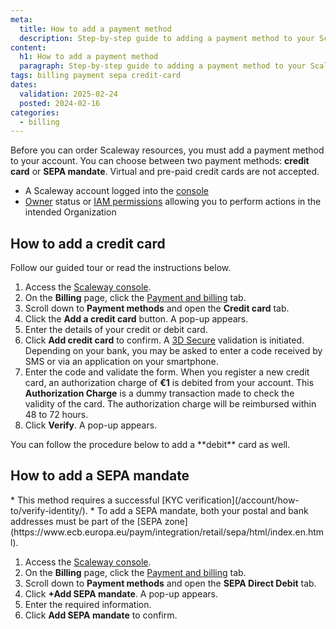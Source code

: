 ```yaml
---
meta:
  title: How to add a payment method
  description: Step-by-step guide to adding a payment method to your Scaleway account.
content:
  h1: How to add a payment method
  paragraph: Step-by-step guide to adding a payment method to your Scaleway account.
tags: billing payment sepa credit-card
dates:
  validation: 2025-02-24
  posted: 2024-02-16
categories:
  - billing
---
```


Before you can order Scaleway resources, you must add a payment method to your account. You can choose between two payment methods: **credit card** or **SEPA mandate**. Virtual and pre-paid credit cards are not accepted.

<Macro id="requirements" />

- A Scaleway account logged into the [console](https://console.scaleway.com)
- [Owner](/iam/concepts/#owner) status or [IAM permissions](/iam/concepts/#permission) allowing you to perform actions in the intended Organization

## How to add a credit card

Follow our guided tour or read the instructions below.
<GuideFlow src="https://app.guideflow.com/embed/np1n0xoczk"/>

1. Access the [Scaleway console](https://console.scaleway.com/organization).
2. On the **Billing** page, click the [Payment and billing](https://console.scaleway.com/billing/payment) tab.
3. Scroll down to **Payment methods** and open the **Credit card** tab.
4. Click the **Add a credit card** button. A pop-up appears.
5. Enter the details of your credit or debit card.
6. Click **Add credit card** to confirm. A [3D Secure](https://en.wikipedia.org/wiki/3-D_Secure) validation is initiated. Depending on your bank, you may be asked to enter a code received by SMS or via an application on your smartphone.
7. Enter the code and validate the form.
    <Message type="note">
      When you register a new credit card, an authorization charge of **€1** is debited from your account. This **Authorization Charge** is a dummy transaction made to check the validity of the card. The authorization charge will be reimbursed within 48 to 72 hours.
    </Message>
8. Click **Verify**. A pop-up appears.

<Message type="important">
  You can follow the procedure below to add a **debit** card as well.
</Message>

## How to add a SEPA mandate

<Message type="important">
  * This method requires a successful [KYC verification](/account/how-to/verify-identity/).
  * To add a SEPA mandate, both your postal and bank addresses must be part of the [SEPA zone](https://www.ecb.europa.eu/paym/integration/retail/sepa/html/index.en.html).
</Message>

1. Access the [Scaleway console](https://console.scaleway.com/organization).
2. On the **Billing** page, click the [Payment and billing](https://console.scaleway.com/billing/payment) tab.
3. Scroll down to **Payment methods** and open the **SEPA Direct Debit** tab.
4. Click **+Add SEPA mandate**. A pop-up appears.
5. Enter the required information.
6. Click **Add SEPA mandate** to confirm.